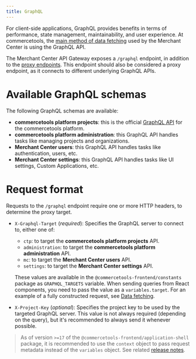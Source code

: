 ```yaml
---
title: GraphQL
---
```


For client-side applications, GraphQL provides benefits in terms of performance, state management, maintainability, and user experience. At commercetools, the [main method of data fetching](https://techblog.commercetools.com/graphql-adoption-at-commercetools-cab25a1d1f4a) used by the Merchant Center is using the GraphQL API.

The Merchant Center API Gateway exposes a `/graphql` endpoint, in addition to the [proxy endpoints](/main-concepts/proxy-endpoints). This endpoint should also be considered a proxy endpoint, as it connects to different underlying GraphQL APIs.

# Available GraphQL schemas

The following GraphQL schemas are available:

- **commercetools platform projects**: this is the official [GraphQL API](https://docs.commercetools.com/graphql-api.html) for the commercetools platform.
- **commercetools platform administration**: this GraphQL API handles tasks like managing projects and organizations.
- **Merchant Center users**: this GraphQL API handles tasks like authentication, users, etc.
- **Merchant Center settings**: this GraphQL API handles tasks like UI settings, Custom Applications, etc.

# Request format

Requests to the `/graphql` endpoint require one or more HTTP headers, to determine the proxy target.

- `X-Graphql-Target` (_required_): Specifies the GraphQL server to connect to, either one of:

  - `ctp`: to target the **commercetools platform projects** API.
  - `administration`: to target the **commercetools platform administration** API.
  - `mc`: to target the **Merchant Center users** API.
  - `settings`: to target the **Merchant Center settings** API.

  These values are available in the `@commercetools-frontend/constants` package as `GRAPHQL_TARGETS` variable.
  When sending queries from React components, you need to pass the value as a `variables.target`. For an example of a fully constructed request, see [Data fetching](/main-concepts/data-fetching).

- `X-Project-Key` (_optional_): Specifies the project key to be used by the targeted GraphQL server. This value is not always required (depending on the query), but it's recommended to always send it whenever possible.

> As of version `>=17` of the `@commercetools-frontend/application-shell` package, it is recommended to use the `context` object to pass request metadata instead of the `variables` object. See related [release notes](https://docs.commercetools.com/custom-applications/releases/2020-08-25-migrating-to-the-new-apollo-client-3.0).
